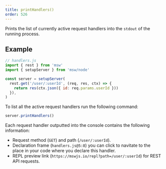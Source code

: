 ```yaml
---
title: printHandlers()
order: 526
---
```


Prints the list of currently active request handlers into the `stdout` of the running process.

## Example

```js
// handlers.js
import { rest } from 'msw'
import { setupServer } from 'msw/node'

const server = setupServer(
  rest.get('/user/:userId', (req, res, ctx) => {
    return res(ctx.json({ id: req.params.userId }))
  }),
)
```

To list all the active request handlers run the following command:

```js
server.printHandlers()
```

Each request handler outputted into the console contains the following information:

- Request method (`GET`) and path (`/user/:userId`).
- Declaration frame (`handlers.js@5:8`) you can click to navitate to the place in your code where you declare this handler.
- REPL preview link (`https://mswjs.io/repl?path=/user/:userId`) for REST API requests.
